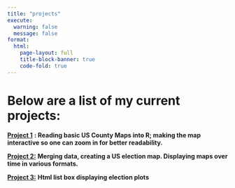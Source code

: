 ```yaml
---
title: "projects"
execute: 
  warning: false
  message: false
format:
  html:
    page-layout: full
    title-block-banner: true
    code-fold: true 
---
```


# Below are a list of my current projects:

[**Project 1**](projects-1.qmd) **: Reading basic US County Maps into R; making the map interactive so one can zoom in for better readability.**

[**Project 2:**](projects-2.qmd) **Merging data, creating a US election map. Displaying maps over time in various formats.**

[**Project 3:**](projects-3.qmd) **Html list box displaying election plots**
